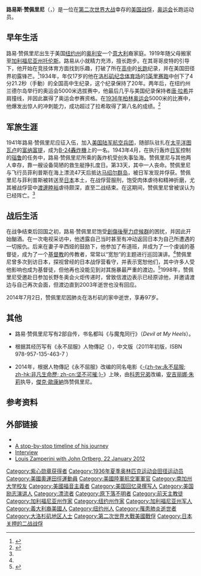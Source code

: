 {{Infobox military person
|image       = File:Louis Zamperini at announcement of 2015 Tournament of Roses Grand Marshal.JPG
|image_size  =
|caption     = 2014年5月，赞佩里尼在当选为2015年[[玫瑰花车游行|玫瑰花车游行]]大礼官的发布会上
|birth_name=路易·西尔维·赞佩里尼<br />Louis Silvie Zamperini
|birth_date  = {{birth date|1917|1|26|mf=y}}
|birth_place = {{USA}}[[纽约州|纽约州]][[奥利安|奥利安]]
|death_date  = {{death date and age|2014|7|2|1917|1|26}}
|death_place = {{USA}}[[加利福尼亚州|加利福尼亚州]][[洛杉矶|洛杉矶]]
|spouse      = 辛西娅·阿普尔怀特<br />Cynthia Applewhite
|alma_mater  = [[南加州大学|南加州大学]]
|placeofburial_label=
|allegiance={{flag|United States of America}}
|branch=[[File:US_Army_Air_Corps_Hap_Arnold_Wings.svg|23px]] [[美国陆军航空军|美国陆军航空军]]
|serviceyears=1941–1945
|rank=[[File:US_military_captain's_rank.gif|23px]] 上尉<ref name="B24">[http://www.veteranmuseum.org/b24-memorial.html "Veterans Museum & Memorial Center – Air Garden, B24 Memorial Honoring The Personnel Who Crewed And Supported the B-24."] {{webarchive|url=https://archive.is/20130416061006/http://www.veteranmuseum.org/b24-memorial.html |date=2013-04-16 }} ''Veteranmuseum.org''. Retrieved: September 3, 2012.</ref>
|commands=
|unit=[[美国第七航空军|第七航空军]][[第307轰炸机大队|第307轰炸机大队]][[第372轰炸机中队|第372轰炸机中队]]<ref name="B24"/>
|battles=[[第二次世界大战|第二次世界大战]]、[[太平洋战争|太平洋战争]]
|awards=[[紫心勋章|紫心勋章]]<br>[[飞行优异十字勋章|飞行优异十字勋章]]<br>[[战俘奖章|战俘奖章]]
}}
{{Infobox sportsperson
| honorific_prefix          = 
| name                      = Louis Silvie Zamperini
| honorific_suffix          = 
| image                     = 
| image_size                = 
| alt                       = 
| caption                   = 
| headercolor               = 
| textcolor                 = 
| real_name                 = 
| native_name               = 
| native_name_lang          = 
| romanizedname             = 
| english_name              = 
| birth_name                = 
| nickname                  = 
| nationality               = {{USA}}
| national_team             = {{USA}}
| ethnicity                 = 
| hometown                  = 
| citizenship               = 
| birth_date                = {{Birth date|year=1917|month=1|day=26}}
| birth_place               = {{USA}}紐約州卡特羅格斯郡Olean
| death_date                = {{Death date and age|2014|7|2|1917|1|26}}
| death_place               = {{USA}}加利福尼亞州洛杉磯郡
| resting_place             = 
| resting_place_coordinates = 
| monuments                 = 
| residence                 = {{USA}}
| education                 = University of Southern California
| alma_mater                = Torrance High School<br />University of Southern California
| occupation                = 
| years_active              = 1934 - 2014
| employer                  = 
| agent                     = 
| height                    = {{height|ft=5|in=9}}
| weight                    = {{weight|lb=125}}
| spouse                    = {{marriage |Cynthia Applewhite|1946|2001|end=widowed}}
| life_partner              = 
| other_interests           = 
| website                   = 
| module                    = 
| country                   = {{USA}}
| sport                     = 田徑
| position                  = 
| shoots                    = 
| catches                   = 
| disability                = 
| disability_class          = 
| weight_class              = 
| weight_class_type         = 
| rank                      = 
| event                     = 中長跑、長跑
| event_type                = 
| universityteam            = 
| collegeteam               = 
| league                    = 
| league_type               = 
| club                      = 
| team                      = 
| turnedpro                 = 
| turnedpro_type            = 
| partner                   = 
| former_partner            = 
| coach                     = 
| retired                   = 
| coaching                  = 
| module2                   = 
| worlds                    = 
| regionals                 = 
| nationals                 = 
{{ubl
|'''1936年美國奧林匹克選拔賽'''：5000公尺第一名
}}
| olympics                  = 
{{ubl
|'''1936年夏季奧林匹克運動會'''：5000公尺第八名
}}
| paralympics               = 
| commonwealth              = 
| highestranking            = 
| pb                        = 
{{ubl
|'''1英里'''：4分08.3秒（手動） （1938年）
|'''5000公尺'''：14分46.8秒（手動） （1936年）
}}
| medaltemplates            = 
| show-medals               = 
| medaltemplates-title      = 
| module3                   = 
| updated                   = 2017年2月13日
}}
'''路易斯·赞佩里尼'''（{{lang-it|Louis Zamperini}}，{{bd|1917年|1月26日|2014年|7月2日|catIdx=Zamperini}}）是一位在[[第二次世界大战|第二次世界大战]]幸存的[[美国|美国]][[战俘|战俘]]，[[奥运会|奥运会]]长跑运动员。

==早年生活==
路易·赞佩里尼出生于美国[[纽约州|纽约州]]的[[奥利安|奥利安]]一个[[意大利|意大利]]裔家庭。1919年随父母搬家至[[加利福尼亚州|加利福尼亚州]][[托伦斯_(加利福尼亚州)|托伦斯]]。路易从小就精力充沛，擅长跑步。在其哥哥皮特的引导下，他开始在竞技体育方面找到乐趣，打破了所在[[高中|高中]]的[[长跑|长跑]]纪录，并在美国田径界初露锋芒。<ref name="不屈的二战老兵">{{cite web | language = zh-cn | publisher = 网易新闻 | title = 不屈的二战老兵赞佩里尼 | url = http://news.163.com/10/1217/15/6O480MFD00014AED.html | date = 2010-12-17 | accessdate = 2015-02-15 | archive-url = https://web.archive.org/web/20150215160927/http://news.163.com/10/1217/15/6O480MFD00014AED.html | archive-date = 2015-02-15 | dead-url = yes }}</ref>1934年，年仅17岁的他在[[洛杉矶纪念体育场|洛杉矶纪念体育场]]的[[1英里赛跑|1英里赛跑]]中创下了4分21.2秒（手動）的全国高中生纪录，这个纪录保持了20年。两年后，在纽约州兰德尔岛举行的奥运会5000米选拔赛中，他最后几乎与美国纪录保持者[[唐·拉希|唐·拉希]]并肩撞线，并因此赢得了奥运会参赛资格。在[[1936年夏季奥林匹克运动会|1936年柏林奥运会]]5000米的比赛中，他爆发出惊人的冲刺能力，成功超过了拉希取得了第八名的成绩。<ref name="感到美国">{{cite web | language = zh-cn | publisher = 网易新闻 | title = 感动美国的路易斯·赞佩里尼 | url = http://news.163.com/15/0209/01/AHVMTJLH00014Q4P.html | date = 2015-02-09 | accessdate = 2015-02-15 | archive-date = 2019-07-23 | archive-url = https://web.archive.org/web/20190723095207/http://news.163.com/15/0209/01/AHVMTJLH00014Q4P.html | dead-url = no }}</ref>

==军旅生涯==
1941年路易·赞佩里尼应征入伍，加入[[美国陆军航空兵团|美国陆军航空兵团]]，随部队驻扎在[[太平洋|太平洋]][[图瓦卢|图瓦卢]]的[[富纳富提|富纳富提]]，成为[[B-24轟炸機|B-24轟炸機]]上的一名{{Link-en|投彈員|Bombardier (aircrew)}}。1943年4月，在执行轰炸[[日军|日军]]控制的[[瑙鲁|瑙鲁]]的任务中，路易·赞佩里尼所乘的轰炸机受创失事坠海。赞佩里尼与其他两人幸存，靠一艘设备简陋的救生艇挣扎度日。第33天，其中一人丧命。赞佩里尼与飞行员菲利普斯在海上漂流47天后抵达[[马绍尔群岛|马绍尔群岛]]，被日军发现并俘获。赞佩里尼与菲利普斯被转送至[[日本|日本]]本土，在战俘营服刑，饱受肉体虐待和精神折磨，尤其被战俘营中[[渡邊睦裕|渡邊睦裕]]虐待颇深，直至二战结束。在这期间，赞佩里尼曾被误认为已经阵亡。<ref name="不屈的二战老兵"/>

==战后生活==
在战争结束后回国之初，路易·赞佩里尼饱受[[創傷後壓力症候群|創傷後壓力症候群]]的困扰，并因此开始酗酒。在一次电视采访中，他透露自己当时甚至有冲动返回日本为自己所遭遇的一切报仇。后来在妻子辛西娅的鼓励下，他参加了布道班，并成为了一个虔诚的基督徒，成为了一个[[基督教|基督教]]的传教者，常常以“宽恕”的主题进行巡回演讲。<ref name="感到美国"/>赞佩里尼曾多次到访日本，探视曾经的日本战俘营看守，并表示宽恕他们，其中许多人受他影响也成为基督徒，但他再也没能见到对其施暴最严重的渡边。<ref name="CBN">{{Cite web |title=''Unbroken'''s Louis Zamperini: The rest of the story |url=http://www.cbn.com/tv/1422057738001 |access-date=2015-03-09 |website=CBN }}</ref>1998年，赞佩里尼受邀赴日参加长野冬奥会火炬传递时，曾致信渡边表示已经原谅他，并邀请渡边与自己再次会面，但渡边直到2003年逝世也没有回应。

2014年7月2日，赞佩里尼因肺炎在洛杉矶的家中逝世，享寿97岁。

==其他==
*路易·赞佩里尼写有2部自传，书名都叫《与魔鬼同行》（''Devil at My Heels''）。
*{{link-en|劳拉·希伦布兰德|Laura Hillenbrand}}根据其经历写有《永不屈服》人物傳記（{{lang|en| ''Unbroken: A World War II Story of Survival, Resilience, and Redemption''}}），中文版（2011年初版，ISBN 978-957-135-463-7 {{zh-tw}}）
*2014年，根据人物傳記《永不屈服》改编的同名电影《[[坚不可摧|-{zh-tw:永不屈服; zh-hk:非凡生命歷; zh-cn:坚不可摧;}-]]》上映，由[[科恩兄弟|科恩兄弟]]改编，[[安吉丽娜·朱莉|安吉丽娜·朱莉]]执导，[[傑克·歐康納|傑克·歐康納]]饰赞佩里尼。

==参考资料==
{{reflist}}
==外部链接==
{{Commonscat|Louis Zamperini}}
* {{official website|http://www.louiszamperini.net}}
* [http://www.mickmel.com/blog/201101/a-timeline-of-louis-zamperinis-journey/ A stop-by-stop timeline of his journey] {{Wayback|url=http://www.mickmel.com/blog/201101/a-timeline-of-louis-zamperinis-journey/ |date=20130331123841 }}
* [http://www.la84foundation.org/6oic/OralHistory/OHZamperini.pdf Interview] {{Wayback|url=http://www.la84foundation.org/6oic/OralHistory/OHZamperini.pdf |date=20120815001648 }}
* [https://web.archive.org/web/20120125002835/http://www.mppc.org/series/unbroken/john-ortberg/lessons-louis Louis Zamperini with John Ortberg, 22 January 2012]

{{Authority control}}
{{DEFAULTSORT:Zamperini}}
[[Category:紫心勋章获得者|Category:紫心勋章获得者]]
[[Category:1936年夏季奥林匹克运动会田径运动员|Category:1936年夏季奥林匹克运动会田径运动员]]
[[Category:美國奧運田徑運動員|Category:美國奧運田徑運動員]]
[[Category:美國陸軍航空軍軍官|Category:美國陸軍航空軍軍官]]
[[Category:南加州大学校友|Category:南加州大学校友]]
[[Category:美國福音主義者|Category:美國福音主義者]]
[[Category:美国回忆录撰写人|Category:美国回忆录撰写人]]
[[Category:美国励志演讲人|Category:美国励志演讲人]]
[[Category:漂流者|Category:漂流者]]
[[Category:原下落不明者|Category:原下落不明者]]
[[Category:前天主教徒|Category:前天主教徒]]
[[Category:加利福尼亚州作家|Category:加利福尼亚州作家]]
[[Category:纽约州作家|Category:纽约州作家]]
[[Category:加利福尼亚州军人|Category:加利福尼亚州军人]]
[[Category:義大利裔美國人|Category:義大利裔美國人]]
[[Category:纽约州人|Category:纽约州人]]
[[Category:罹患肺炎逝世者|Category:罹患肺炎逝世者]]
[[Category:大洛杉矶地区人士|Category:大洛杉矶地区人士]]
[[Category:第二次世界大戰美國戰俘|Category:第二次世界大戰美國戰俘]]
[[Category:日本关押的二战战俘|Category:日本关押的二战战俘]]